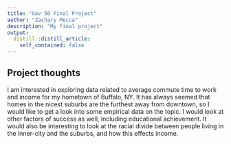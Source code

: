 ```yaml
---
title: "Gov 50 Final Project"
author: "Zachary Mecca"
description: "My final project"
output:
  distill::distill_article:
    self_contained: false
---
```




## Project thoughts

I am interested in exploring data related to average commute time to work and income for my hometown of Buffalo, NY. It has always seemed that homes in the nicest suburbs are the furthest away from downtown, so I would like to get a look into some empirical data on the topic. I would look at other factors of success as well, including educational achievement. It would also be interesting to look at the racial divide between people living in the inner-city and the suburbs, and how this effects income.
